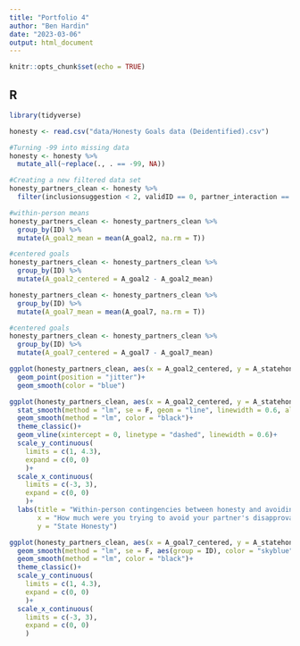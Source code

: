 ```yaml
---
title: "Portfolio 4"
author: "Ben Hardin"
date: "2023-03-06"
output: html_document
---
```


```r
knitr::opts_chunk$set(echo = TRUE)
```

## R

```r
library(tidyverse)

honesty <- read.csv("data/Honesty Goals data (Deidentified).csv")

#Turning -99 into missing data
honesty <- honesty %>% 
  mutate_all(~replace(., . == -99, NA))

#Creating a new filtered data set
honesty_partners_clean <- honesty %>%
  filter(inclusionsuggestion < 2, validID == 0, partner_interaction == 1)
```

```r
#within-person means
honesty_partners_clean <- honesty_partners_clean %>%
  group_by(ID) %>%
  mutate(A_goal2_mean = mean(A_goal2, na.rm = T))

#centered goals
honesty_partners_clean <- honesty_partners_clean %>%
  group_by(ID) %>%
  mutate(A_goal2_centered = A_goal2 - A_goal2_mean)

honesty_partners_clean <- honesty_partners_clean %>%
  group_by(ID) %>%
  mutate(A_goal7_mean = mean(A_goal7, na.rm = T))

#centered goals
honesty_partners_clean <- honesty_partners_clean %>%
  group_by(ID) %>%
  mutate(A_goal7_centered = A_goal7 - A_goal7_mean)
```

```r
ggplot(honesty_partners_clean, aes(x = A_goal2_centered, y = A_statehonesty))+
  geom_point(position = "jitter")+
  geom_smooth(color = "blue")
```

```r
ggplot(honesty_partners_clean, aes(x = A_goal2_centered, y = A_statehonesty))+
  stat_smooth(method = "lm", se = F, geom = "line", linewidth = 0.6, alpha = 0.4, color = "#6699FF", aes(group = ID))+
  geom_smooth(method = "lm", color = "black")+
  theme_classic()+
  geom_vline(xintercept = 0, linetype = "dashed", linewidth = 0.6)+
  scale_y_continuous(
    limits = c(1, 4.3),
    expand = c(0, 0)
    )+
  scale_x_continuous(
    limits = c(-3, 3),
    expand = c(0, 0)
    )+
  labs(title = "Within-person contingencies between honesty and avoiding disapproval",
       x = "How much were you trying to avoid your partner's disapproval?",
       y = "State Honesty")
```

```r
ggplot(honesty_partners_clean, aes(x = A_goal7_centered, y = A_statehonesty))+
  geom_smooth(method = "lm", se = F, aes(group = ID), color = "skyblue")+
  geom_smooth(method = "lm", color = "black")+
  theme_classic()+
  scale_y_continuous(
    limits = c(1, 4.3),
    expand = c(0, 0)
    )+
  scale_x_continuous(
    limits = c(-3, 3),
    expand = c(0, 0)
    )
```
